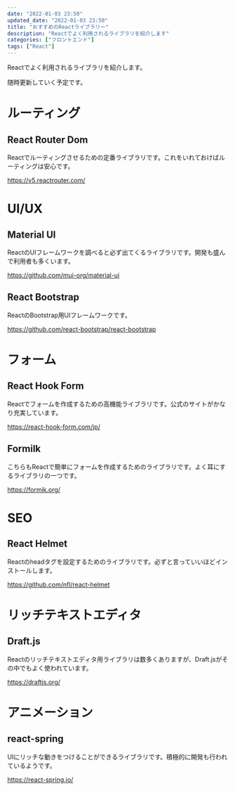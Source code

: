 ```yaml
---
date: "2022-01-03 23:50"
updated_date: "2022-01-03 23:50"
title: "おすすめのReactライブラリー"
description: "Reactでよく利用されるライブラリを紹介します"
categories: ["フロントエンド"]
tags: ["React"]
---
```


Reactでよく利用されるライブラリを紹介します。

随時更新していく予定です。

# ルーティング

## React Router Dom

Reactでルーティングさせるための定番ライブラリです。これをいれておけばルーティングは安心です。

https://v5.reactrouter.com/

# UI/UX

## Material UI

ReactのUIフレームワークを調べると必ず出てくるライブラリです。開発も盛んで利用者も多くいます。

https://github.com/mui-org/material-ui

## React Bootstrap

ReactのBootstrap用UIフレームワークです。

https://github.com/react-bootstrap/react-bootstrap

# フォーム

## React Hook Form

Reactでフォームを作成するための高機能ライブラリです。公式のサイトがかなり充実しています。

https://react-hook-form.com/jp/

## Formilk

こちらもReactで簡単にフォームを作成するためのライブラリです。よく耳にするライブラリの一つです。

https://formik.org/

# SEO

## React Helmet

Reactのheadタグを設定するためのライブラリです。必ずと言っていいほどインストールします。

https://github.com/nfl/react-helmet

# リッチテキストエディタ

## Draft.js

Reactのリッチテキストエディタ用ライブラリは数多くありますが、Draft.jsがその中でもよく使われています。

https://draftjs.org/

# アニメーション

## react-spring

UIにリッチな動きをつけることができるライブラリです。積極的に開発も行われているようです。

https://react-spring.io/